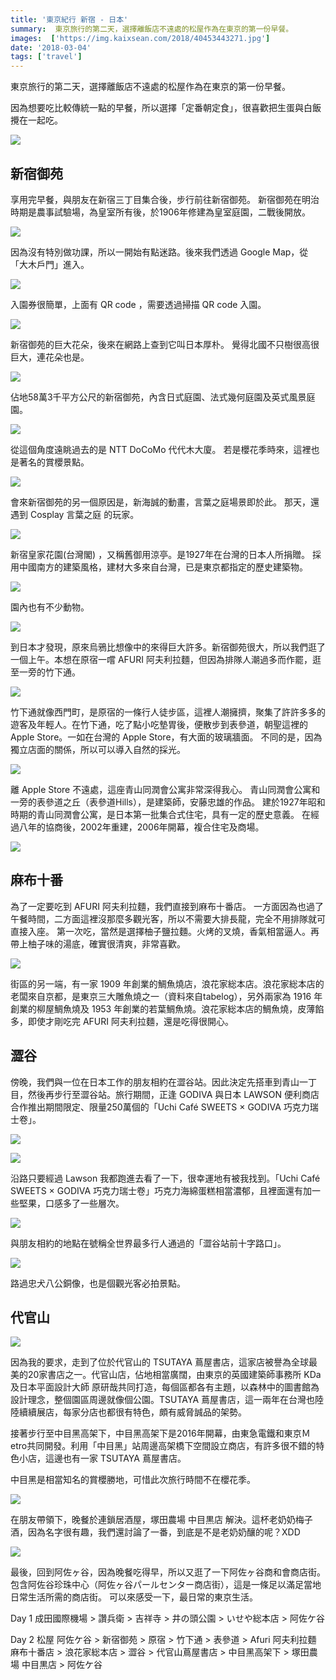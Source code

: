 ```yaml
---
title: '東京紀行 新宿 - 日本'
summary:  東京旅行的第二天，選擇離飯店不遠處的松屋作為在東京的第一份早餐。
images:  ['https://img.kaixsean.com/2018/40453443271.jpg']
date: '2018-03-04'
tags: ['travel']
---
```


東京旅行的第二天，選擇離飯店不遠處的松屋作為在東京的第一份早餐。

因為想要吃比較傳統一點的早餐，所以選擇「定番朝定食」，很喜歡把生蛋與白飯攪在一起吃。

![](https://img.kaixsean.com/2018/40453443271.jpg)

## 新宿御苑

享用完早餐，與朋友在新宿三丁目集合後，步行前往新宿御苑。 新宿御苑在明治時期是農事試驗場，為皇室所有後，於1906年修建為皇室庭園，二戰後開放。

![](https://img.kaixsean.com/2018/26582473978.jpg)

因為沒有特別做功課，所以一開始有點迷路。後來我們透過 Google Map，從「大木戶門」進入。

![](https://img.kaixsean.com/2018/40409639162.jpg)

入園券很簡單，上面有 QR code ，需要透過掃描 QR code 入園。

![](https://img.kaixsean.com/2018/26582473418.jpg)

新宿御苑的巨大花朵，後來在網路上查到它叫日本厚朴。 覺得北國不只樹很高很巨大，連花朵也是。

![](https://img.kaixsean.com/2018/40409638522.jpg)

佔地58萬3千平方公尺的新宿御苑，內含日式庭園、法式幾何庭園及英式風景庭園。

![](https://img.kaixsean.com/2018/26582472808.jpg)

從這個角度遠眺過去的是 NTT DoCoMo 代代木大廈。 若是櫻花季時來，這裡也是著名的賞櫻景點。

![](https://img.kaixsean.com/2018/40409719152.jpg)

會來新宿御苑的另一個原因是，新海誠的動畫，言葉之庭場景即於此。 那天，還遇到 Cosplay 言葉之庭 的玩家。

![](https://img.kaixsean.com/2018/40409637732.jpg)

新宿皇家花園(台灣閣) ，又稱舊御用涼亭。是1927年在台灣的日本人所捐贈。 採用中國南方的建築風格，建材大多來自台灣，已是東京都指定的歷史建築物。

![](https://img.kaixsean.com/2018/26582472098.jpg)

園內也有不少動物。

![](https://img.kaixsean.com/2018/40409636712.jpg)

到日本才發現，原來烏鴉比想像中的來得巨大許多。新宿御苑很大，所以我們逛了一個上午。本想在原宿一嚐 AFURI 阿夫利拉麵，但因為排隊人潮過多而作罷，逛至一旁的竹下通。

![](https://img.kaixsean.com/2018/26582564558.jpg)

竹下通就像西門町，是原宿的一條行人徒步區，這裡人潮擁擠，聚集了許許多多的遊客及年輕人。在竹下通，吃了點小吃墊胃後，便散步到表參道，朝聖這裡的 Apple Store。一如在台灣的 Apple Store，有大面的玻璃牆面。 不同的是，因為獨立店面的關係，所以可以導入自然的採光。

![](https://img.kaixsean.com/2018/40409636052.jpg)

離 Apple Store 不遠處，這座青山同潤會公寓非常深得我心。 青山同潤會公寓和一旁的表參道之丘（表參道Hills），是建築師，安藤忠雄的作品。 建於1927年昭和時期的青山同潤會公寓，是日本第一批集合式住宅，具有一定的歷史意義。 在經過八年的協商後，2002年重建，2006年開幕，複合住宅及商場。

![](https://img.kaixsean.com/2018/26582564118.jpg)

## 麻布十番

為了一定要吃到 AFURI 阿夫利拉麵，我們直接到麻布十番店。 一方面因為也過了午餐時間，二方面這裡沒那麼多觀光客，所以不需要大排長龍，完全不用排隊就可直接入座。 第一次吃，當然是選擇柚子鹽拉麵。火烤的叉燒，香氣相當逼人。再帶上柚子味的湯底，確實很清爽，非常喜歡。

![](https://img.kaixsean.com/2018/40409635712.jpg)

街區的另一端，有一家 1909 年創業的鯛魚燒店，浪花家総本店。浪花家総本店的老闆來自京都，是東京三大雕魚燒之一（資料來自tabelog），另外兩家為 1916 年創業的柳屋鯛魚燒及 1953 年創業的若葉鯛魚燒。浪花家総本店的鯛魚燒，皮薄餡多，即使才剛吃完 AFURI 阿夫利拉麵，還是吃得很開心。

## 澀谷

傍晚，我們與一位在日本工作的朋友相約在澀谷站。因此決定先搭車到青山一丁目，然後再步行至澀谷站。旅行期間，正逢 GODIVA 與日本 LAWSON 便利商店合作推出期間限定、限量250萬個的「Uchi Café SWEETS × GODIVA 巧克力瑞士卷」。

![](https://img.kaixsean.com/2018/40409635492.jpg)

![](https://img.kaixsean.com/2018/40409635352.jpg)

沿路只要經過 Lawson 我都跑進去看了一下，很幸運地有被我找到。「Uchi Café SWEETS × GODIVA 巧克力瑞士卷」巧克力海綿蛋糕相當濃郁，且裡面還有加一些堅果，口感多了一些層次。

![](https://img.kaixsean.com/2018/40409635102.jpg)

與朋友相約的地點在號稱全世界最多行人通過的「澀谷站前十字路口」。

![](https://img.kaixsean.com/2018/40409634842.jpg)

路過忠犬八公銅像，也是個觀光客必拍景點。

## 代官山

![](https://img.kaixsean.com/2018/40409634532.jpg)

因為我的要求，走到了位於代官山的 TSUTAYA 蔦屋書店，這家店被譽為全球最美的20家書店之一。代官山店，佔地相當廣闊，由東京的英國建築師事務所 KDa及日本平面設計大師 原研哉共同打造，每個區都各有主題，以森林中的圖書館為設計理念，整個園區周邊就像個公園。TSUTAYA 蔦屋書店，這一兩年在台灣也陸陸續續展店，每家分店也都很有特色，頗有威脅誠品的架勢。

接著步行至中目黑高架下，中目黑高架下是2016年開幕，由東急電鐵和東京Ｍetro共同開發。利用「中目黑」站周邊高架橋下空間設立商店，有許多很不錯的特色小店，這邊也有一家 TSUTAYA 蔦屋書店。

中目黑是相當知名的賞櫻勝地，可惜此次旅行時間不在櫻花季。

![](https://img.kaixsean.com/2018/40409633942.jpg)

在朋友帶領下，晚餐於連鎖居酒屋，塚田農場 中目黒店 解決。這杯老奶奶梅子酒，因為名字很有趣，我們還討論了一番，到底是不是老奶奶釀的呢？XDD 

![](https://img.kaixsean.com/2018/40409633112.jpg)

最後，回到阿佐ヶ谷，因為晚餐吃得早，所以又逛了一下阿佐ヶ谷商和會商店街。包含阿佐谷珍珠中心（阿佐ヶ谷パールセンター商店街），這是一條足以滿足當地日常生活所需的商店街。 可以來感受一下，最日常的東京生活。

Day 1 成田國際機場 > 讚兵衛 > 吉祥寺 > 井の頭公園 > いせや総本店 > 阿佐ケ谷

Day 2 松屋 阿佐ケ谷 > 新宿御苑 > 原宿 > 竹下通 > 表參道 > Afuri 阿夫利拉麵 麻布十番店 > 浪花家総本店 > 澀谷 > 代官山蔦屋書店 > 中目黑高架下 > 塚田農場 中目黒店 > 阿佐ケ谷

